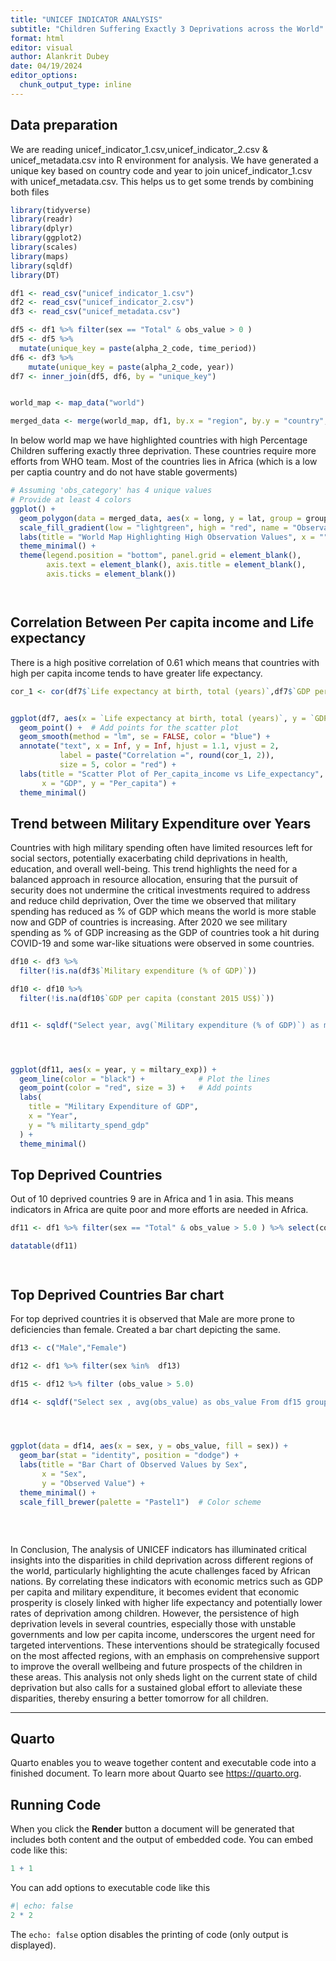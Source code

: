 ```yaml
---
title: "UNICEF INDICATOR ANALYSIS"
subtitle: "Children Suffering Exactly 3 Deprivations across the World"
format: html
editor: visual
author: Alankrit Dubey
date: 04/19/2024
editor_options: 
  chunk_output_type: inline
---
```


## Data preparation

We are reading unicef_indicator_1.csv,unicef_indicator_2.csv & unicef_metadata.csv into R environment for analysis. We have generated a unique key based on country code and year to join unicef_indicator_1.csv with unicef_metadata.csv. This helps us to get some trends by combining both files

```r


library(tidyverse)
library(readr)
library(dplyr)
library(ggplot2)
library(scales)
library(maps)
library(sqldf)
library(DT)

df1 <- read_csv("unicef_indicator_1.csv")
df2 <- read_csv("unicef_indicator_2.csv")
df3 <- read_csv("unicef_metadata.csv")

df5 <- df1 %>% filter(sex == "Total" & obs_value > 0 )
df5 <- df5 %>%
  mutate(unique_key = paste(alpha_2_code, time_period))
df6 <- df3 %>%
    mutate(unique_key = paste(alpha_2_code, year))
df7 <- inner_join(df5, df6, by = "unique_key")


world_map <- map_data("world")

merged_data <- merge(world_map, df1, by.x = "region", by.y = "country", all.x = TRUE)


```

In below world map we have highlighted countries with high Percentage Children suffering exactly three deprivation. These countries require more efforts from WHO team. Most of the countries lies in Africa (which is a low per captia country and do not have stable goverments)

```r

# Assuming 'obs_category' has 4 unique values
# Provide at least 4 colors
ggplot() +
  geom_polygon(data = merged_data, aes(x = long, y = lat, group = group, fill = obs_value), color = "lightgrey") +
  scale_fill_gradient(low = "lightgreen", high = "red", name = "Observation Value") +
  labs(title = "World Map Highlighting High Observation Values", x = "", y = "") +
  theme_minimal() +
  theme(legend.position = "bottom", panel.grid = element_blank(), 
        axis.text = element_blank(), axis.title = element_blank(), 
        axis.ticks = element_blank())




```

## Correlation Between Per capita income and Life expectancy

There is a high positive correlation of 0.61 which means that countries with high per capita income tends to have greater life expectancy.

```r

cor_1 <- cor(df7$`Life expectancy at birth, total (years)`,df7$`GDP per capita (constant 2015 US$)`)


ggplot(df7, aes(x = `Life expectancy at birth, total (years)`, y = `GDP per capita (constant 2015 US$)`)) +
  geom_point() +  # Add points for the scatter plot
  geom_smooth(method = "lm", se = FALSE, color = "blue") + 
  annotate("text", x = Inf, y = Inf, hjust = 1.1, vjust = 2,
           label = paste("Correlation =", round(cor_1, 2)),
           size = 5, color = "red") + 
  labs(title = "Scatter Plot of Per_capita_income vs Life_expectancy",
       x = "GDP", y = "Per_capita") +
  theme_minimal()
```

## Trend between Military Expenditure over Years

Countries with high military spending often have limited resources left for social sectors, potentially exacerbating child deprivations in health, education, and overall well-being. This trend highlights the need for a balanced approach in resource allocation, ensuring that the pursuit of security does not undermine the critical investments required to address and reduce child deprivation, Over the time we observed that military spending has reduced as % of GDP which means the world is more stable now and GDP of countries is increasing. After 2020 we see military spending as % of GDP increasing as the GDP of countries took a hit during COVID-19 and some war-like situations were observed in some countries.

```r


df10 <- df3 %>%
  filter(!is.na(df3$`Military expenditure (% of GDP)`))

df10 <- df10 %>% 
  filter(!is.na(df10$`GDP per capita (constant 2015 US$)`))


df11 <- sqldf("Select year, avg(`Military expenditure (% of GDP)`) as miltary_exp from df10 group by year order by year asc")




ggplot(df11, aes(x = year, y = miltary_exp)) +
  geom_line(color = "black") +            # Plot the lines
  geom_point(color = "red", size = 3) +   # Add points
  labs(
    title = "Military Expenditure of GDP",
    x = "Year", 
    y = "% militarty_spend_gdp"
  ) + 
  theme_minimal()                         

```

## Top Deprived Countries

Out of 10 deprived countries 9 are in Africa and 1 in asia. This means indicators in Africa are quite poor and more efforts are needed in Africa.

```r



df11 <- df1 %>% filter(sex == "Total" & obs_value > 5.0 ) %>% select(country,indicator,obs_value) %>% arrange(desc(obs_value))

datatable(df11)




```

## Top Deprived Countries Bar chart

For top deprived countries it is observed that Male are more prone to deficiencies than female. Created a bar chart depicting the same.

```r


df13 <- c("Male","Female")

df12 <- df1 %>% filter(sex %in%  df13)

df15 <- df12 %>% filter (obs_value > 5.0)

df14 <- sqldf("Select sex , avg(obs_value) as obs_value From df15 group by 1")




ggplot(data = df14, aes(x = sex, y = obs_value, fill = sex)) +
  geom_bar(stat = "identity", position = "dodge") +
  labs(title = "Bar Chart of Observed Values by Sex",
       x = "Sex",
       y = "Observed Value") +
  theme_minimal() +
  scale_fill_brewer(palette = "Pastel1")  # Color scheme




```

\
In Conclusion, The analysis of UNICEF indicators has illuminated critical insights into the disparities in child deprivation across different regions of the world, particularly highlighting the acute challenges faced by African nations. By correlating these indicators with economic metrics such as GDP per capita and military expenditure, it becomes evident that economic prosperity is closely linked with higher life expectancy and potentially lower rates of deprivation among children. However, the persistence of high deprivation levels in several countries, especially those with unstable governments and low per capita income, underscores the urgent need for targeted interventions. These interventions should be strategically focused on the most affected regions, with an emphasis on comprehensive support to improve the overall wellbeing and future prospects of the children in these areas. This analysis not only sheds light on the current state of child deprivation but also calls for a sustained global effort to alleviate these disparities, thereby ensuring a better tomorrow for all children.

------------------------------------------------------------------------

## Quarto

Quarto enables you to weave together content and executable code into a finished document. To learn more about Quarto see <https://quarto.org>.

## Running Code

When you click the **Render** button a document will be generated that includes both content and the output of embedded code. You can embed code like this:

```r
1 + 1
```

You can add options to executable code like this

```r
#| echo: false
2 * 2
```

The `echo: false` option disables the printing of code (only output is displayed).

